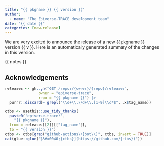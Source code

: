 ```yaml
---
title: "{{ pkgname }} {{ version }}"
author:
  - name: "The Epiverse-TRACE development team"
date: "{{ date }}"
categories: [new-release]
---
```


We are very excited to announce the release of a new {{ pkgname }} version {{ v }}.
Here is an automatically generated summary of the changes in this version.

{{ notes }}

## Acknowledgements

```r
releases <- gh::gh("GET /repos/{owner}/{repo}/releases", 
               owner = "epiverse-trace",
               repo = "{{ pkgname }}") |>
  purrr::discard(~ grepl("\\d+\\.\\d+\\.[1-9]\\d*$", .x$tag_name))

ctbs <- usethis::use_tidy_thanks(
  paste0('epiverse-trace/', 
    "{{ pkgname }}"), 
  from = releases[[2]][["tag_name"]], 
  to = "{{ version }}")
ctbs <- ctbs[grep("github-actions\\[bot\\]", ctbs, invert = TRUE)]
cat(glue::glue("[&#x0040;{ctbs}](https://github.com/{ctbs})"))
```
